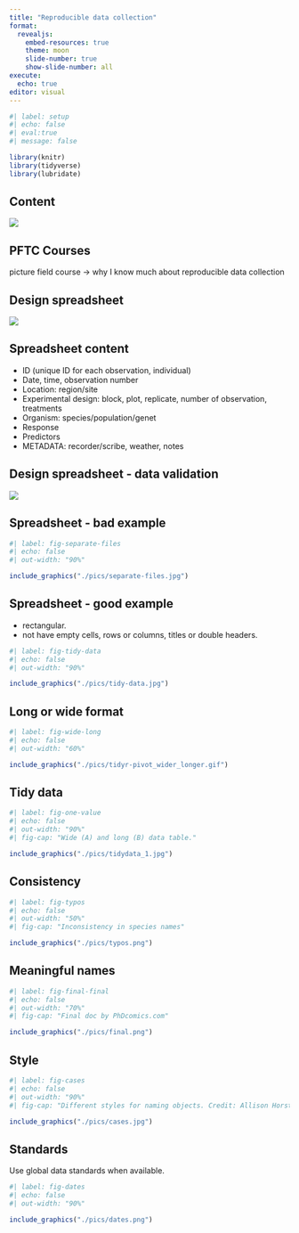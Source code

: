 ```yaml
---
title: "Reproducible data collection"
format: 
  revealjs:
    embed-resources: true
    theme: moon
    slide-number: true
    show-slide-number: all
execute:
  echo: true
editor: visual
---
```


``` r

#| label: setup
#| echo: false
#| eval:true
#| message: false

library(knitr)
library(tidyverse)
library(lubridate)

```

## Content

![](pics/best_practice.png)

## PFTC Courses

picture field course -> why I know much about reproducible data collection


## Design spreadsheet

![](pics/spreadsheets.jpg)

## Spreadsheet content

- ID (unique ID for each observation, individual)
- Date, time, observation number
- Location: region/site
- Experimental design: block, plot, replicate, number of observation, treatments
- Organism: species/population/genet
- Response
- Predictors
- METADATA: recorder/scribe, weather, notes


## Design spreadsheet - data validation

![](pics/validation.png)

## Spreadsheet - bad example

```r
#| label: fig-separate-files
#| echo: false
#| out-width: "90%"

include_graphics("./pics/separate-files.jpg")

```


## Spreadsheet - good example

- rectangular.
- not have empty cells, rows or columns, titles or double headers.

```r
#| label: fig-tidy-data
#| echo: false
#| out-width: "90%"

include_graphics("./pics/tidy-data.jpg")

```



## Long or wide format

```r
#| label: fig-wide-long
#| echo: false
#| out-width: "60%"

include_graphics("./pics/tidyr-pivot_wider_longer.gif")

```


## Tidy data

```r
#| label: fig-one-value
#| echo: false
#| out-width: "90%"
#| fig-cap: "Wide (A) and long (B) data table."

include_graphics("./pics/tidydata_1.jpg")

```

## Consistency

```r
#| label: fig-typos
#| echo: false
#| out-width: "50%"
#| fig-cap: "Inconsistency in species names"

include_graphics("./pics/typos.png")

```


## Meaningful names

```r
#| label: fig-final-final
#| echo: false
#| out-width: "70%"
#| fig-cap: "Final doc by PhDcomics.com"

include_graphics("./pics/final.png")

```


## Style

```r
#| label: fig-cases
#| echo: false
#| out-width: "90%"
#| fig-cap: "Different styles for naming objects. Credit: Allison Horst."

include_graphics("./pics/cases.jpg")

```


## Standards

Use global data standards when available.

```r
#| label: fig-dates
#| echo: false
#| out-width: "90%"

include_graphics("./pics/dates.png")

```



